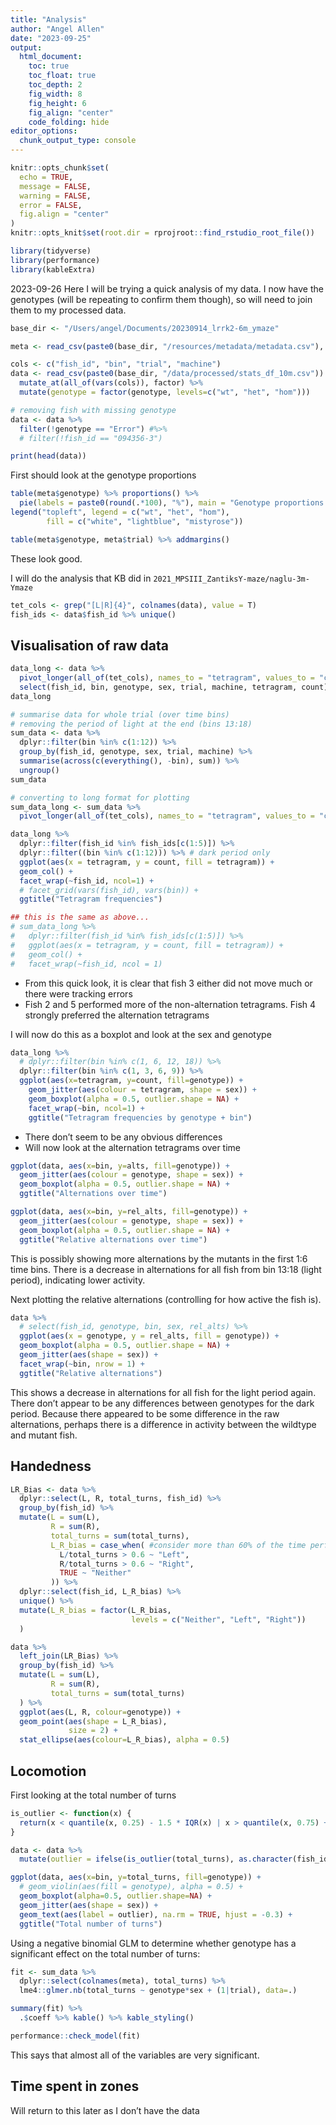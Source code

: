 ```yaml
---
title: "Analysis"
author: "Angel Allen"
date: "2023-09-25"
output:
  html_document:
    toc: true
    toc_float: true
    toc_depth: 2
    fig_width: 8
    fig_height: 6
    fig_align: "center"
    code_folding: hide
editor_options:
  chunk_output_type: console
---
```


```r
knitr::opts_chunk$set(
  echo = TRUE,
  message = FALSE,
  warning = FALSE,
  error = FALSE,
  fig.align = "center"
)
knitr::opts_knit$set(root.dir = rprojroot::find_rstudio_root_file())
```

```r
library(tidyverse)
library(performance)
library(kableExtra)
```


2023-09-26
Here I will be trying a quick analysis of my data. I now have the genotypes (will be repeating to confirm them though), so will need to join them to my processed data.

```r
base_dir <- "/Users/angel/Documents/20230914_lrrk2-6m_ymaze"

meta <- read_csv(paste0(base_dir, "/resources/metadata/metadata.csv"), col_types = "ffff")

cols <- c("fish_id", "bin", "trial", "machine")
data <- read_csv(paste0(base_dir, "/data/processed/stats_df_10m.csv")) %>%
  mutate_at(all_of(vars(cols)), factor) %>%
  mutate(genotype = factor(genotype, levels=c("wt", "het", "hom")))

# removing fish with missing genotype
data <- data %>%
  filter(!genotype == "Error") #%>%
  # filter(!fish_id == "094356-3")

print(head(data))
```

First should look at the genotype proportions

```r
table(meta$genotype) %>% proportions() %>%
  pie(labels = paste0(round(.*100), "%"), main = "Genotype proportions in tested family")
legend("topleft", legend = c("wt", "het", "hom"),
        fill = c("white", "lightblue", "mistyrose"))

table(meta$genotype, meta$trial) %>% addmargins()
```

These look good.

I will do the analysis that KB did in `2021_MPSIII_ZantiksY-maze/naglu-3m-Ymaze`

```r
tet_cols <- grep("[L|R]{4}", colnames(data), value = T)
fish_ids <- data$fish_id %>% unique()
```


## Visualisation of raw data
```r
data_long <- data %>%
  pivot_longer(all_of(tet_cols), names_to = "tetragram", values_to = "count") %>%
  select(fish_id, bin, genotype, sex, trial, machine, tetragram, count)
data_long

# summarise data for whole trial (over time bins)
# removing the period of light at the end (bins 13:18)
sum_data <- data %>%
  dplyr::filter(bin %in% c(1:12)) %>%
  group_by(fish_id, genotype, sex, trial, machine) %>%
  summarise(across(c(everything(), -bin), sum)) %>%
  ungroup()
sum_data

# converting to long format for plotting
sum_data_long <- sum_data %>%
  pivot_longer(all_of(tet_cols), names_to = "tetragram", values_to = "count")

```


```r
data_long %>%
  dplyr::filter(fish_id %in% fish_ids[c(1:5)]) %>%
  dplyr::filter((bin %in% c(1:12))) %>% # dark period only
  ggplot(aes(x = tetragram, y = count, fill = tetragram)) +
  geom_col() +
  facet_wrap(~fish_id, ncol=1) + 
  # facet_grid(vars(fish_id), vars(bin)) +
  ggtitle("Tetragram frequencies")

## this is the same as above...
# sum_data_long %>%
#   dplyr::filter(fish_id %in% fish_ids[c(1:5)]) %>%
#   ggplot(aes(x = tetragram, y = count, fill = tetragram)) +
#   geom_col() +
#   facet_wrap(~fish_id, ncol = 1)
```

- From this quick look, it is clear that fish 3 either did not move much or there were tracking errors
- Fish 2 and 5 performed more of the non-alternation tetragrams. Fish 4 strongly preferred the alternation tetragrams

I will now do this as a boxplot and look at the sex and genotype

```r
data_long %>%
  # dplyr::filter(bin %in% c(1, 6, 12, 18)) %>%
  dplyr::filter(bin %in% c(1, 3, 6, 9)) %>%
  ggplot(aes(x=tetragram, y=count, fill=genotype)) +
    geom_jitter(aes(colour = tetragram, shape = sex)) +
    geom_boxplot(alpha = 0.5, outlier.shape = NA) +
    facet_wrap(~bin, ncol=1) +
    ggtitle("Tetragram frequencies by genotype + bin")
```

- There don't seem to be any obvious differences
- Will now look at the alternation tetragrams over time

```r
ggplot(data, aes(x=bin, y=alts, fill=genotype)) +
  geom_jitter(aes(colour = genotype, shape = sex)) +
  geom_boxplot(alpha = 0.5, outlier.shape = NA) +
  ggtitle("Alternations over time")

ggplot(data, aes(x=bin, y=rel_alts, fill=genotype)) +
  geom_jitter(aes(colour = genotype, shape = sex)) +
  geom_boxplot(alpha = 0.5, outlier.shape = NA) +
  ggtitle("Relative alternations over time")
```

This is possibly showing more alternations by the mutants in the first 1:6 time bins. There is a decrease in alternations for all fish from bin 13:18 (light period), indicating lower activity.

Next plotting the relative alternations (controlling for how active the fish is).

```r
data %>%
  # select(fish_id, genotype, bin, sex, rel_alts) %>%
  ggplot(aes(x = genotype, y = rel_alts, fill = genotype)) +
  geom_boxplot(alpha = 0.5, outlier.shape = NA) +
  geom_jitter(aes(shape = sex)) +
  facet_wrap(~bin, nrow = 1) +
  ggtitle("Relative alternations")
```

This shows a decrease in alternations for all fish for the light period again. There don't appear to be any differences between genotypes for the dark period. Because there appeared to be some difference in the raw alternations, perhaps there is a difference in activity between the wildtype and mutant fish.

## Handedness
```r
LR_Bias <- data %>%
  dplyr::select(L, R, total_turns, fish_id) %>%
  group_by(fish_id) %>%
  mutate(L = sum(L),
         R = sum(R),
         total_turns = sum(total_turns),
         L_R_bias = case_when( #consider more than 60% of the time performing a left or right turn to be a bias
           L/total_turns > 0.6 ~ "Left",
           R/total_turns > 0.6 ~ "Right",
           TRUE ~ "Neither"
         )) %>%
  dplyr::select(fish_id, L_R_bias) %>%
  unique() %>%
  mutate(L_R_bias = factor(L_R_bias,
                           levels = c("Neither", "Left", "Right"))
  )

data %>%
  left_join(LR_Bias) %>%
  group_by(fish_id) %>%
  mutate(L = sum(L),
         R = sum(R),
         total_turns = sum(total_turns)
  ) %>%
  ggplot(aes(L, R, colour=genotype)) +
  geom_point(aes(shape = L_R_bias),
             size = 2) +
  stat_ellipse(aes(colour=L_R_bias), alpha = 0.5)
```


## Locomotion

First looking at the total number of turns

```r
is_outlier <- function(x) {
  return(x < quantile(x, 0.25) - 1.5 * IQR(x) | x > quantile(x, 0.75) + 1.5 * IQR(x))
}

data <- data %>%
  mutate(outlier = ifelse(is_outlier(total_turns), as.character(fish_id), NA))

ggplot(data, aes(x=bin, y=total_turns, fill=genotype)) +
  # geom_violin(aes(fill = genotype), alpha = 0.5) +
  geom_boxplot(alpha=0.5, outlier.shape=NA) +
  geom_jitter(aes(shape = sex)) +
  geom_text(aes(label = outlier), na.rm = TRUE, hjust = -0.3) +
  ggtitle("Total number of turns")
```

Using a negative binomial GLM to determine whether genotype has a significant effect on the total number of turns:

```r
fit <- sum_data %>%
  dplyr::select(colnames(meta), total_turns) %>%
  lme4::glmer.nb(total_turns ~ genotype*sex + (1|trial), data=.)

summary(fit) %>%
  .$coeff %>% kable() %>% kable_styling()
```

```r
performance::check_model(fit)
```


This says that almost all of the variables are very significant.

## Time spent in zones
Will return to this later as I don't have the data